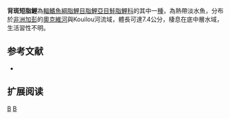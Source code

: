 {{Speciesbox 
| genus = Brachypetersius
| species = notospilus
| status = DD
| status_system = IUCN3.1
| authority =  [[Pellegrin|Pellegrin]], 1930
| synonyms = *''Micralestes notospilus''<br /><small>Pellegrin, 1930</small>
}}
'''背斑短脂鯉'''為[[輻鰭魚綱|輻鰭魚綱]][[脂鯉目|脂鯉目]][[脂鯉亞目|脂鯉亞目]][[鮭脂鯉科|鮭脂鯉科]]的其中一[[種|種]]，為熱帶淡水魚，分布於[[非洲|非洲]][[加彭|加彭]]的[[奧克維河|奧克維河]]與Kouilou河流域，體長可達7.4公分，棲息在底中層水域，生活習性不明。

==参考文献==
{{refbegin}}
*{{FishBase_species|genus=Brachypetersius|species=notospilus |year=2014|month=1}}
{{refend}}

== 扩展阅读 ==
{{refbegin}}
{{wikispecies-inline|Brachypetersius notospilus|背斑短脂鯉}}
{{refend}}

{{Taxonbar|from=Q5943272}}

[[Category:IUCN红色名录数据缺乏物种|B]]
[[Category:短脂鯉屬|B]]


{{魚類小作品}}